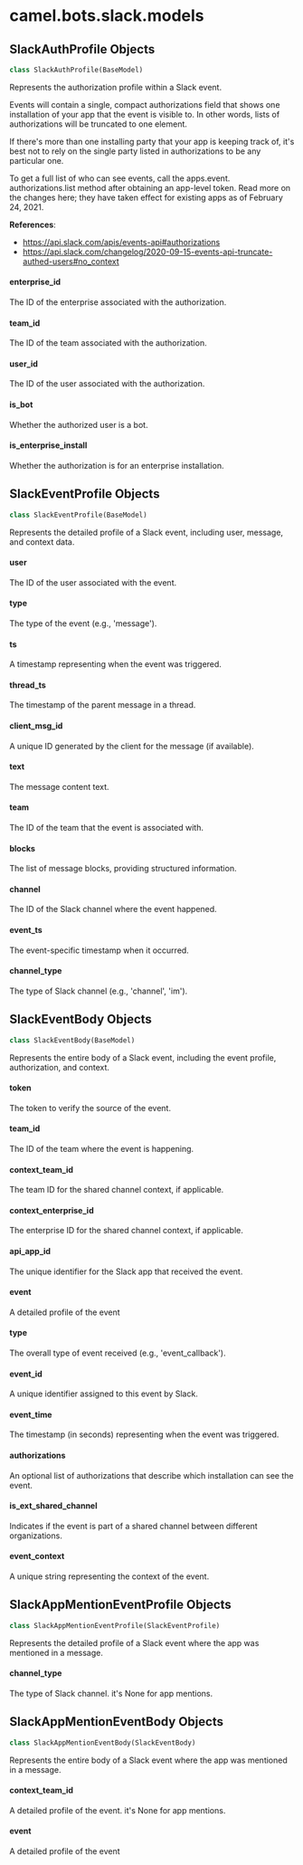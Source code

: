 <a id="camel.bots.slack.models"></a>

# camel.bots.slack.models

<a id="camel.bots.slack.models.SlackAuthProfile"></a>

## SlackAuthProfile Objects

```python
class SlackAuthProfile(BaseModel)
```

Represents the authorization profile within a Slack event.

Events will contain a single, compact authorizations field that shows one
installation of your app that the event is visible to.
In other words, lists of authorizations will be truncated to one element.

If there's more than one installing party that your app is keeping track
of, it's best not to rely on the single party listed in authorizations to
be any particular one.

To get a full list of who can see events, call the apps.event.
authorizations.list method after obtaining an app-level token. Read more on
the changes here; they have taken effect for existing apps as of
February 24, 2021.

**References**:

  
  - https://api.slack.com/apis/events-api#authorizations
  - https://api.slack.com/changelog/2020-09-15-events-api-truncate-authed-users#no_context

<a id="camel.bots.slack.models.SlackAuthProfile.enterprise_id"></a>

#### enterprise\_id

The ID of the enterprise associated with the authorization.

<a id="camel.bots.slack.models.SlackAuthProfile.team_id"></a>

#### team\_id

The ID of the team associated with the authorization.

<a id="camel.bots.slack.models.SlackAuthProfile.user_id"></a>

#### user\_id

The ID of the user associated with the authorization.

<a id="camel.bots.slack.models.SlackAuthProfile.is_bot"></a>

#### is\_bot

Whether the authorized user is a bot.

<a id="camel.bots.slack.models.SlackAuthProfile.is_enterprise_install"></a>

#### is\_enterprise\_install

Whether the authorization is for an enterprise installation.

<a id="camel.bots.slack.models.SlackEventProfile"></a>

## SlackEventProfile Objects

```python
class SlackEventProfile(BaseModel)
```

Represents the detailed profile of a Slack event, including user,
message, and context data.

<a id="camel.bots.slack.models.SlackEventProfile.user"></a>

#### user

The ID of the user associated with the event.

<a id="camel.bots.slack.models.SlackEventProfile.type"></a>

#### type

The type of the event (e.g., 'message').

<a id="camel.bots.slack.models.SlackEventProfile.ts"></a>

#### ts

A timestamp representing when the event was triggered.

<a id="camel.bots.slack.models.SlackEventProfile.thread_ts"></a>

#### thread\_ts

The timestamp of the parent message in a thread.

<a id="camel.bots.slack.models.SlackEventProfile.client_msg_id"></a>

#### client\_msg\_id

A unique ID generated by the client for the message (if available).

<a id="camel.bots.slack.models.SlackEventProfile.text"></a>

#### text

The message content text.

<a id="camel.bots.slack.models.SlackEventProfile.team"></a>

#### team

The ID of the team that the event is associated with.

<a id="camel.bots.slack.models.SlackEventProfile.blocks"></a>

#### blocks

The list of message blocks, providing structured information.

<a id="camel.bots.slack.models.SlackEventProfile.channel"></a>

#### channel

The ID of the Slack channel where the event happened.

<a id="camel.bots.slack.models.SlackEventProfile.event_ts"></a>

#### event\_ts

The event-specific timestamp when it occurred.

<a id="camel.bots.slack.models.SlackEventProfile.channel_type"></a>

#### channel\_type

The type of Slack channel (e.g., 'channel', 'im').

<a id="camel.bots.slack.models.SlackEventBody"></a>

## SlackEventBody Objects

```python
class SlackEventBody(BaseModel)
```

Represents the entire body of a Slack event, including the event
profile, authorization, and context.

<a id="camel.bots.slack.models.SlackEventBody.token"></a>

#### token

The token to verify the source of the event.

<a id="camel.bots.slack.models.SlackEventBody.team_id"></a>

#### team\_id

The ID of the team where the event is happening.

<a id="camel.bots.slack.models.SlackEventBody.context_team_id"></a>

#### context\_team\_id

The team ID for the shared channel context, if applicable.

<a id="camel.bots.slack.models.SlackEventBody.context_enterprise_id"></a>

#### context\_enterprise\_id

The enterprise ID for the shared channel context, if applicable.

<a id="camel.bots.slack.models.SlackEventBody.api_app_id"></a>

#### api\_app\_id

The unique identifier for the Slack app that received the event.

<a id="camel.bots.slack.models.SlackEventBody.event"></a>

#### event

A detailed profile of the event

<a id="camel.bots.slack.models.SlackEventBody.type"></a>

#### type

The overall type of event received (e.g., 'event_callback').

<a id="camel.bots.slack.models.SlackEventBody.event_id"></a>

#### event\_id

A unique identifier assigned to this event by Slack.

<a id="camel.bots.slack.models.SlackEventBody.event_time"></a>

#### event\_time

The timestamp (in seconds) representing when the event was triggered.

<a id="camel.bots.slack.models.SlackEventBody.authorizations"></a>

#### authorizations

An optional list of authorizations that describe which installation can
see the event.

<a id="camel.bots.slack.models.SlackEventBody.is_ext_shared_channel"></a>

#### is\_ext\_shared\_channel

Indicates if the event is part of a shared channel between different
organizations.

<a id="camel.bots.slack.models.SlackEventBody.event_context"></a>

#### event\_context

A unique string representing the context of the event.

<a id="camel.bots.slack.models.SlackAppMentionEventProfile"></a>

## SlackAppMentionEventProfile Objects

```python
class SlackAppMentionEventProfile(SlackEventProfile)
```

Represents the detailed profile of a Slack event where the app was
mentioned in a message.

<a id="camel.bots.slack.models.SlackAppMentionEventProfile.channel_type"></a>

#### channel\_type

The type of Slack channel. it's None for app mentions.

<a id="camel.bots.slack.models.SlackAppMentionEventBody"></a>

## SlackAppMentionEventBody Objects

```python
class SlackAppMentionEventBody(SlackEventBody)
```

Represents the entire body of a Slack event where the app was mentioned
in a message.

<a id="camel.bots.slack.models.SlackAppMentionEventBody.context_team_id"></a>

#### context\_team\_id

A detailed profile of the event. it's None for app mentions.

<a id="camel.bots.slack.models.SlackAppMentionEventBody.event"></a>

#### event

A detailed profile of the event

